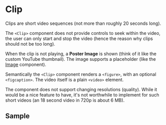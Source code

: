 
# Clip

Clips are short video sequences (not more than roughly 20 seconds long).

The `<Clip>` component does not provide controls to seek within the video, the
user can only start and stop the video (hence the reason why clips should not be
too long).

When the clip is not playing, a **Poster Image** is shown (think of it like the
custom YouTube thumbnail). The image supports a placeholder (like the
[Image](/docs/components/Image) component).

Semantically the `<Clip>` component renders a `<figure>`, with an optional
`<figcaption>`. The video itself is a plain `<video>` element.

The component does not support changing resolutions (quality). While it would be
a nice feature to have, it's not worthwhile to implement for such short videos
(an 18 second video in 720p is about 6 MB).

## Sample

<Exhibit bleed={8}>
  <Sample variant="basic" />
</Exhibit>

